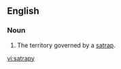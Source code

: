 ==English==

===Noun===
{{en-noun|satrapies}}

# The territory governed by a [[satrap]].

[[vi:satrapy]]